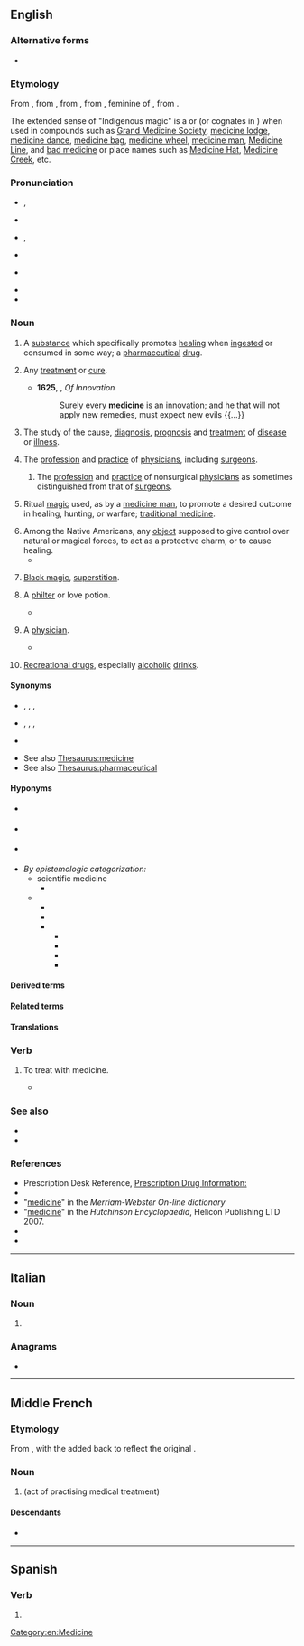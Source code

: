 ==English==
{{wp}}

===Alternative forms===
* {{l|en|medicin}} {{q|obsolete}}

===Etymology===
{{root|en|ine-pro|*med-}}
From {{inh|en|enm|medicin}}, from {{bor|en|frm|medicine}}, from {{der|en|fro|medecine}}, from {{der|en|la|medicīna||the healing art, medicine, a physician's shop, a remedy, medicine}}, feminine of {{m|la|medicīnus||of or belonging to physic or surgery, or to a physician or surgeon}}, from {{m|la|medicus||a physician, surgeon}}.

The extended sense of "Indigenous magic" is a {{calque|en|oj|mashkiki||medicine|nocap=1}}  or {{m|oj|mide}} (or cognates in {{w|Algonquian languages|related languages}}) when used in compounds such as [[Grand Medicine Society]], [[medicine lodge]], [[medicine dance]], [[medicine bag]], [[medicine wheel]], [[medicine man]], [[Medicine Line]], and [[bad medicine]] or place names such as [[Medicine Hat]], [[Medicine Creek]], etc.

===Pronunciation===
* {{a|RP}} {{enPR|ˈmed-sǐn|ˈmed-sn}}, {{IPA|en|/ˈmɛdɪs(ɪ)n/|/ˈmɛds(ɪ)n/}}
* {{audio|en|En-uk-medicine.ogg|Audio (RP)}}
* {{a|GA}} {{enPR|ˈmed-ĭ-sĭn}}, {{IPA|en|/ˈmɛdɪsɪn/}}
* {{audio|en|En-us-medicine.ogg|Audio (GA)}}
* {{a|Weak-vowel merger}} {{IPA|en|/ˈmɛdəs(ə)n/}}
* {{rhymes|en|ɛdɪsɪn|ɛdəsən|q2=weak-vowel merger|s=3}}
* {{hyphenation|en|me|di|cine}}

===Noun===
{{en-noun|~}}

# {{senseid|en|any particular pharmaceutical drug}} {{lb|en|uncountable|countable}} A [[substance]] which specifically promotes [[healing]] when [[ingest]]ed or consumed in some way; a [[pharmaceutical]] [[drug]].
#: {{ux|en|This '''medicine''' has fewer adverse effects than others in its drug class.}}
#: {{ux|en|Using a weekly pill organizer is a good way to help remind yourself to take your '''medicine''' each day, and it also tells you whether you already took today's pills (it's not unusual to forget doing a habitual task)!}}
#: {{syn|en|medication}}
#: {{hyper|en|drug}}
# {{senseid|en|any treatment or cure}} {{lb|en|broadly|countable}} Any [[treatment]] or [[cure]].
#: {{ux|en|A legislative remedy might be some harsh '''medicine'''; is that cure worse than the ill?}}
#* '''1625''', {{w|Francis Bacon}}, ''Of Innovation''
#*: Surely every '''medicine''' is an innovation; and he that will not apply new remedies, must expect new evils {{...}}
# {{senseid|en|field of study}} {{lb|en|uncountable}} The study of the cause, [[diagnosis]], [[prognosis]] and [[treatment]] of [[disease]] or [[illness]].
#: {{ux|en|She's studying '''medicine''' at university because she wants to be a doctor in the future.}}
# {{senseid|en|medical practice including surgical practice}} {{lb|en|uncountable}} The [[profession]] and [[practice]] of [[physician]]s, including [[surgeon]]s.
#: {{ux|en|The history of '''medicine''' can be discretized into eras with differing relationships between physicians and surgeons}}
#: {{hyper|en|health care|healthcare}}
#: {{hypo|en|surgery}}
## {{senseid|en|medical practice coordinate with surgical practice}} {{lb|en|mainly historical|uncountable}} The [[profession]] and [[practice]] of nonsurgical [[physician]]s as sometimes distinguished from that of [[surgeon]]s.
##: {{ux|en|the evolving relationship of '''medicine''' to surgery in the nineteenth century}}
##: {{cot|en|surgery}}
# {{senseid|en|traditional medicine}} {{lb|en|uncountable}} Ritual [[magic]] used, as by a [[medicine man]], to promote a desired outcome in healing, hunting, or warfare; [[traditional medicine]].
# Among the Native Americans, any [[object]] supposed to give control over natural or magical forces, to act as a protective charm, or to cause healing.
#* {{quote-book|en|author=F. H. Giddings|passage=The North American Indian boy usually took as his '''medicine''' the first animal of which he dreamed during the long and solitary fast that he observed at puberty.|year=1896|title=The Principles of Sociology}}
# {{lb|en|obsolete}} [[black magic|Black magic]], [[superstition]].
# {{lb|en|obsolete}} A [[philter]] or love potion.
#* {{quote-book|en|year=1597|author=[[w: William Shakespeare|William Shakespeare]]|title=[[s: The First Part of King Henry the Fourth#Scene II. The Road by Gads-hill.|Henry IV, Part I]]|section=II. ii. 18|passage=If the rascal have not given me '''medicines''' to make me love him, I'll be hanged. It could not be else. I have drunk '''medicines'''.}}
# {{lb|en|obsolete}} A [[physician]].
#* {{quote-book|en|year=1598|author=[[w: William Shakespeare|William Shakespeare]]|title=[[s: All's Well That Ends Well|All’s Well That Ends Well]]|section=II. i. 72|passage=I have seen a '''medicine''' / That's able to breathe life into a stone}}
# {{lb|en|slang}} [[recreational drug|Recreational drug]]s, especially [[alcoholic]] [[drink]]s.

====Synonyms====
* {{s|substance}} {{l|en|drug}}, {{l|en|prescription}}, {{l|en|pharmaceutical}}, {{l|en|elixir}}
* {{s|treatment}} {{l|en|regimen}}, {{l|en|course}}, {{l|en|program}}, {{l|en|prescription}}
* {{s|practice}} {{l|en|health care}}
* See also [[Thesaurus:medicine]]
* See also [[Thesaurus:pharmaceutical]]

====Hyponyms====
* {{l|en|academic medicine}} {{lb|en|which entails clinical medicine, medical education, biomedical basic science, and biomedical applied science}}<!--But clinical medicine is coordinate with it under the hypernym of medicine; clinical medicine is not hyponymous to academic medicine--><!--This term will not remain a redlink for long-->
* {{l|en|clinical medicine}} {{lb|en|comprising all point of care activity}}
* {{l|en|laboratory medicine}} {{lb|en|which entails many lab tests, such as most serology and most NAATs (e.g., most PCRs)}}<!--and which will not remain a redlink for long-->
* ''By epistemologic categorization:'' 
** scientific medicine<!--Might perhaps be assailed as not more than [[WT:SOP]]; suffice it as an unlinked ontologic node, either for now or perhaps forever-->
*** {{l|en|evidence-based medicine}}<!--Definitely hyponymic to scientific medicine, being an epistemologically stricter subset thereof, although "how so" bears exposition to noninitiates; that exposition is handled at [[w:Evidence-based medicine]]-->
** {{l|en|integrative medicine}}
*** {{l|en|alternative medicine}}
*** {{l|en|complementary medicine}}
*** {{l|en|traditional medicine}}
**** {{l|en|indigenous medicine}}
**** {{l|en|Ayurvedic medicine}}
**** {{l|en|traditional Chinese medicine}}
**** {{l|en|folk medicine}}

====Derived terms====
{{col4|en
|auriculomedicine
|Edison's medicine
|energy medicine
|forced medicine
|hallway medicine
|medicine ball
|medicine dance
|Medicine Hat
|Medicine Line
|Medicine Lodge
|medicine man
|medicine show
|take one's medicine
|taste of one's own medicine
|Yellow Medicine County
}}

====Related terms====
{{col4|en
|medic
|medical
|medicament
|medication
|medicate
|medicinal
|postmedication
|premedication
}}

====Translations====
{{see translation subpage|Noun}}

===Verb===
{{en-verb}}

# {{lb|en|rare|obsolete}} To treat with medicine.
#* {{quote-book|en|title=The philosophy of the plays of Shakspere unfolded|author=Delia Bacon|year=1857|passage=And we shall find, under the head of the '''medicining''' of the body, some things on the subject of medicine in general, which could be better said ''there'' than ''here'', because of the wrath of professional dignitaries,- the eye of the 'basilisk,' was not perhaps quite so terrible in that quarter then, as it was in some others.}}

===See also===
* {{l|en|therapy}}
* {{l|en|panacea}}

===References===
* Prescription Desk Reference, [http://prescriptiondesk.com Prescription Drug Information:]
* {{R:Dictionary.com|medicine}}
* "[http://209.161.33.50/dictionary/medicine medicine]" in the ''Merriam-Webster On-line dictionary''
* "[https://web.archive.org/web/20070102012026/http://www.tiscali.co.uk/reference/dictionaries/english/data/d0082411.html medicine]" in the ''Hutchinson Encyclopaedia'', Helicon Publishing LTD 2007.
* {{R:Century 1911}}
* {{R:OneLook}}

[[Category:en:Medicine]]

----

==Italian==

===Noun===
{{head|it|noun form|g=f}}

# {{plural of|it|medicina}}

===Anagrams===
* {{anagrams|it|a=cdeeiimn|endemici}}

----

==Middle French==

===Etymology===
From {{inh|frm|fro|medecine}}, with the {{m|fr||i}} added back to reflect the original {{bor|frm|la|medicīna}}.

===Noun===
{{frm-noun|f}}

# {{l|en|medicine}} (act of practising medical treatment)

====Descendants====
* {{desc|fr|médecine}}

----

==Spanish==

===Verb===
{{head|es|verb form}}

# {{es-verb form of|medicinar}}